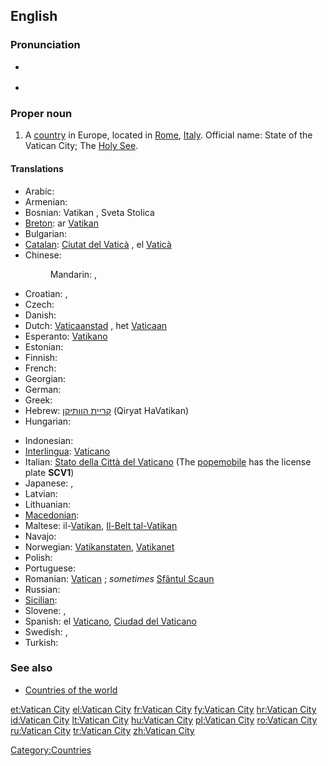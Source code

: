 {{wikipedia}}
==English==

===Pronunciation===
* {{a|UK|US}} {{IPA|/ˈvæ.tɪ.kən ˈsɪt.i/}}
* {{audio|en-us-Vatican City.ogg|Audio (US)}}

===Proper noun===
{{en-proper noun|sg=[[Vatican]] [[city|City]]}}

# A [[country]] in Europe, located in [[Rome]], [[Italy]]. Official name: State of the Vatican City; The [[Holy See]].

====Translations====
{{trans-top|State of the Vatican City}}
* Arabic: {{t|ar|الفاتيكان|m|tr=al-Fatikaan}}
* Armenian: {{t-|hy|Վատիկան|tr=Vatikan}}
* Bosnian: Vatikan {{m}}, Sveta Stolica {{f}}
* [[Breton]]: ar [[Vatikan]]
* Bulgarian: {{t+|bg|Ватикана}}
* [[Catalan]]: [[Ciutat del Vaticà]] {{f}}, el [[Vaticà]] {{m}}
* Chinese:
*: Mandarin: {{t-|cmn|梵蒂岡|sc=Hani}},  {{t-|cmn|梵蒂冈|m|tr=Fàndìgāng|sc=Hani}}
* Croatian: {{t+|hr|Vatikan|m}}, {{t-|hr|Sveta Stolica|f}}
* Czech: {{t+|cs|Vatikán|m}}
* Danish: {{t-|da|Vatikanstaten}}
* Dutch: [[Vaticaanstad]] {{f}}, het [[Vaticaan]] {{n}}
* Esperanto: [[Vatikano]]
* Estonian: {{t-|et|Vatikan}}
* Finnish: {{t-|fi|Vatikaani}}
* French: {{t+|fr|Vatican|m}}
* Georgian: {{t|ka|ვატიკანი|tr=Vatikani|sc=Geor|xs=Georgian}}
* German: {{t+|de|Vatikanstadt}}
* Greek: {{t+|el|Βατικανό|n}}
* Hebrew: [[קריית הוותיקן]] (Qiryat HaVatikan)
* Hungarian: {{t+|hu|Vatikán}}
{{trans-mid}}
* Indonesian: {{t-|id|Vatikan|xs=Indonesian}}
* [[Interlingua]]: [[Vaticano]]
* Italian: [[Stato della Città del Vaticano]] (The [[popemobile]] has the license plate '''SCV1''')
* Japanese: {{t+|ja|バチカン|tr=Bachikan}},  {{t|ja|法王庁|tr=ほうおうちょう, Hōōchō}}
* Latvian: {{t+|lv|Vatikāns|xs=Latvian}}
* Lithuanian: {{t+|lt|Vatikanas|xs=Lithuanian}}
* [[Macedonian]]: {{t+|mk|Ватикан|m|tr=Vátikan}}
* Maltese: il-[[Vatikan]], [[Il-Belt tal-Vatikan]]
* Navajo: {{tø|nv|Bádikin Siidi}}
* Norwegian: [[Vatikanstaten]], [[Vatikanet]]
* Polish: {{t+|pl|Watykan}}
* Portuguese: {{t+|pt|Vaticano}}
* Romanian: [[Vatican]] {{n}}; ''sometimes'' [[Sfântul Scaun]] {{n}}
* Russian: {{t+|ru|Ватикан|m|tr=Vatikán}}
* [[Sicilian]]: {{t|scn|Cità dû Vaticanu|f}}
* Slovene: {{t+|sl|Vatikan|m}}, {{t+|sl|Sveti sedež|m}}
* Spanish: el [[Vaticano]], [[Ciudad del Vaticano]]
* Swedish: {{t+|sv|Vatikanstaten}}, {{t-|sv|Vatikanen}}
* Turkish: {{t+|tr|Vatikan}}
{{trans-bottom}}

===See also===
* [[Appendix:Countries of the world|Countries of the world]]

[[Category:Countries]]

[[et:Vatican City]]
[[el:Vatican City]]
[[fr:Vatican City]]
[[fy:Vatican City]]
[[hr:Vatican City]]
[[id:Vatican City]]
[[lt:Vatican City]]
[[hu:Vatican City]]
[[pl:Vatican City]]
[[ro:Vatican City]]
[[ru:Vatican City]]
[[tr:Vatican City]]
[[zh:Vatican City]]
